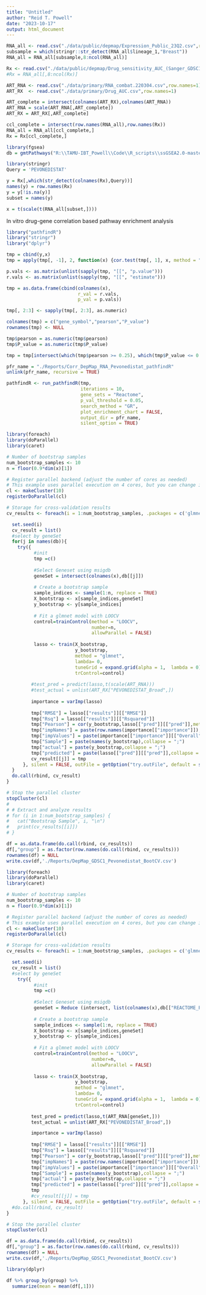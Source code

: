 ```yaml
---
title: "Untitled"
author: "Reid T. Powell"
date: "2023-10-17"
output: html_document
---
```



```r
RNA_all <- read.csv("./data/public/depmap/Expression_Public_23Q2.csv",row.names=1)
subsample = which(stringr::str_detect(RNA_all$lineage_1,"Breast"))
RNA_all = RNA_all[subsample,8:ncol(RNA_all)]
```

```r
Rx <- read.csv("./data/public/depmap/Drug_sensitivity_AUC_(Sanger_GDSC1)_subsetted_NAsdropped.csv",row.names=1)
#Rx = RNA_all[,8:ncol(Rx)]
```

```r
ART_RNA <- read.csv("./data/primary/RNA_combat.220304.csv",row.names=1)
ART_RX  <- read.csv("./data/primary/Drug_AUC.csv",row.names=1)

ART_complete = intersect(colnames(ART_RX),colnames(ART_RNA))
ART_RNA = scale(ART_RNA[,ART_complete])
ART_RX = ART_RX[,ART_complete]
```


```r
ccl_complete = intersect(row.names(RNA_all),row.names(Rx))
RNA_all = RNA_all[ccl_complete,]
Rx = Rx[ccl_complete,]
```


```r
library(fgsea)
db = gmtPathways("R:\\TAMU-IBT_Powell\\Code\\R_scripts\\ssGSEA2.0-master\\db\\msigdb\\canonical.gmt")
```


```r
library(stringr)
Query = 'PEVONEDISTAT'

y = Rx[,which(str_detect(colnames(Rx),Query))]
names(y) = row.names(Rx)
y = y[!is.na(y)]
subset = names(y)

x = t(scale(t(RNA_all[subset,])))
```

In vitro drug-gene correlation based pathway enrichment analysis
```r
library("pathfindR")
library("stringr")
library("dplyr")

tmp = cbind(y,x)
tmp = apply(tmp[, -1], 2, function(x) {cor.test(tmp[, 1], x, method = "pearson", use = "pairwise")})

p.vals <- as.matrix(unlist(sapply(tmp, "[[", "p.value")))
r.vals <- as.matrix(unlist(sapply(tmp, "[[", "estimate")))

tmp = as.data.frame(cbind(colnames(x),
                          r_val = r.vals,
                          p_val = p.vals))

tmp[, 2:3] <- sapply(tmp[, 2:3], as.numeric)

colnames(tmp) = c("gene_symbol","pearson","P_value")
rownames(tmp) <- NULL

tmp$pearson = as.numeric(tmp$pearson)
tmp$P_value = as.numeric(tmp$P_value)

tmp = tmp[intersect(which(tmp$pearson >= 0.25), which(tmp$P_value <= 0.05)),]

pfr_name = "./Reports/Corr_DepMap_RNA_Pevonedistat_pathfindR"
unlink(pfr_name, recursive = TRUE)

pathfindR <- run_pathfindR(tmp,
                           iterations = 10,
                           gene_sets = "Reactome",
                           p_val_threshold = 0.05,
                           search_method = "GR",
                           plot_enrichment_chart = FALSE,
                           output_dir = pfr_name,
                           silent_option = TRUE)
```


```r
library(foreach)
library(doParallel)
library(caret)

# Number of bootstrap samples
num_bootstrap_samples <- 10
n = floor(0.9*dim(x)[1])

# Register parallel backend (adjust the number of cores as needed)
# This example uses parallel execution on 4 cores, but you can change it.
cl <- makeCluster(10)
registerDoParallel(cl)

# Storage for cross-validation results
cv_results <- foreach(i = 1:num_bootstrap_samples, .packages = c('glmnet','caret')) %dopar% {

  set.seed(i)
  cv_result = list()
  #select by geneSet
  for(j in names(db)){
    try({
          #init
          tmp =c()
          
          #Select Geneset using msigdb
          geneSet = intersect(colnames(x),db[[j]])
          
          # Create a bootstrap sample
          sample_indices <- sample(1:n, replace = TRUE)
          X_bootstrap <- x[sample_indices,geneSet]
          y_bootstrap <- y[sample_indices]
         
          # Fit a glmnet model with LOOCV
          control=trainControl(method = "LOOCV",
                               number=n,
                               allowParallel = FALSE)
          
          lasso <- train(X_bootstrap,
                         y_bootstrap,
                         method = "glmnet",
                         lambda= 0,
                         tuneGrid = expand.grid(alpha = 1,  lambda = 0),
                         trControl=control)
          
         #test_pred = predict(lasso,t(scale(ART_RNA)))
         #test_actual = unlist(ART_RX["PEVONEDISTAT_Broad",])
          
         importance = varImp(lasso)
          
         tmp["RMSE"] = lasso[["results"]][["RMSE"]]
         tmp["Rsq"] = lasso[["results"]][["Rsquared"]]
         tmp["Pearson"] = cor(y_bootstrap,lasso[["pred"]][["pred"]],method="pearson")
         tmp["impNames"] = paste(row.names(importance[["importance"]]),collapse = ";")
         tmp["impValues"] = paste(importance[["importance"]][["Overall"]],collapse = ";")
         tmp["Sample"] = paste(names(y_bootstrap),collapse = ";")
         tmp["actual"] = paste(y_bootstrap,collapse = ";")
         tmp["predicted"] = paste(lasso[["pred"]][["pred"]],collapse = ";")
         cv_result[[j]] = tmp
      }, silent = FALSE, outFile = getOption("try.outFile", default = stderr()))
  }
  do.call(rbind, cv_result)
}

# Stop the parallel cluster
stopCluster(cl)
# 
# # Extract and analyze results
# for (i in 1:num_bootstrap_samples) {
#   cat("Bootstrap Sample", i, "\n")
#   print(cv_results[[i]])
# }

```

```r
df = as.data.frame(do.call(rbind, cv_results))
df[,"group"] = as.factor(row.names(do.call(rbind, cv_results)))
rownames(df) = NULL
write.csv(df,'./Reports/DepMap_GDSC1_Pevonedistat_BootCV.csv')
```



```r
library(foreach)
library(doParallel)
library(caret)

# Number of bootstrap samples
num_bootstrap_samples <- 10
n = floor(0.9*dim(x)[1])

# Register parallel backend (adjust the number of cores as needed)
# This example uses parallel execution on 4 cores, but you can change it.
cl <- makeCluster(10)
registerDoParallel(cl)

# Storage for cross-validation results
cv_results <- foreach(i = 1:num_bootstrap_samples, .packages = c('glmnet','caret')) %dopar% {

  set.seed(i)
  cv_result = list()
  #select by geneSet
    try({
          #init
          tmp =c()
          
          #Select Geneset using msigdb
          geneSet = Reduce (intersect, list(colnames(x),db[["REACTOME_POST_TRANSLATIONAL_PROTEIN_MODIFICATION"]],row.names(ART_RNA)))
          
          # Create a bootstrap sample
          sample_indices <- sample(1:n, replace = TRUE)
          X_bootstrap <- x[sample_indices,geneSet]
          y_bootstrap <- y[sample_indices]
         
          # Fit a glmnet model with LOOCV
          control=trainControl(method = "LOOCV",
                               number=n,
                               allowParallel = FALSE)
          
          lasso <- train(X_bootstrap,
                         y_bootstrap,
                         method = "glmnet",
                         lambda= 0,
                         tuneGrid = expand.grid(alpha = 1,  lambda = 0),
                         trControl=control)
          
         test_pred = predict(lasso,t(ART_RNA[geneSet,]))
         test_actual = unlist(ART_RX["PEVONEDISTAT_Broad",])

         importance = varImp(lasso)
          
         tmp["RMSE"] = lasso[["results"]][["RMSE"]]
         tmp["Rsq"] = lasso[["results"]][["Rsquared"]]
         tmp["Pearson"] = cor(y_bootstrap,lasso[["pred"]][["pred"]],method="pearson")
         tmp["impNames"] = paste(row.names(importance[["importance"]]),collapse = ";")
         tmp["impValues"] = paste(importance[["importance"]][["Overall"]],collapse = ";")
         tmp["Sample"] = paste(names(y_bootstrap),collapse = ";")
         tmp["actual"] = paste(y_bootstrap,collapse = ";")
         tmp["predicted"] = paste(lasso[["pred"]][["pred"]],collapse = ";")
         tmp
         #cv_result[[j]] = tmp
      }, silent = FALSE, outFile = getOption("try.outFile", default = stderr()))
  #do.call(rbind, cv_result)
}

# Stop the parallel cluster
stopCluster(cl)
```



```r
df = as.data.frame(do.call(rbind, cv_results))
df[,"group"] = as.factor(row.names(do.call(rbind, cv_results)))
rownames(df) = NULL
write.csv(df,'./Reports/DepMap_GDSC1_Pevonedistat_BootCV.csv')
```




```r
library(dplyr)

df %>% group_by(group) %>%
  summarize(mean = mean(df[,1]))
```


